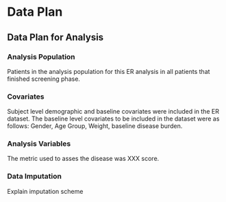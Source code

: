 # Data Plan

## Data Plan for Analysis

### Analysis Population

Patients in the analysis population for this ER analysis in all patients that finished screening phase.

### Covariates

Subject level demographic and baseline covariates were included in the ER dataset. 
The baseline level covariates to be included in the dataset were as follows: Gender, Age Group, Weight, baseline disease burden.

### Analysis Variables

The metric used to asses the disease was XXX score.

### Data Imputation

Explain imputation scheme